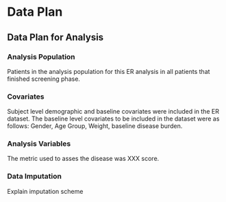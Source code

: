 # Data Plan

## Data Plan for Analysis

### Analysis Population

Patients in the analysis population for this ER analysis in all patients that finished screening phase.

### Covariates

Subject level demographic and baseline covariates were included in the ER dataset. 
The baseline level covariates to be included in the dataset were as follows: Gender, Age Group, Weight, baseline disease burden.

### Analysis Variables

The metric used to asses the disease was XXX score.

### Data Imputation

Explain imputation scheme